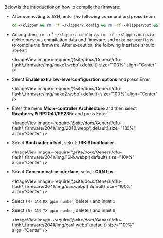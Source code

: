 Below is the introduction on how to compile the firmware:
* After connecting to SSH, enter the following command and press Enter:

    ```bash
    cd ~/klipper && rm -rf ~/klipper/.config && rm -rf ~/klipper/out && make menuconfig
    ```

* Among them, `rm -rf ~/klipper/.config && rm -rf ~/klipper/out` is to delete previous compilation data and firmware, and `make menuconfig` is to compile the firmware. After execution, the following interface should appear:

    <ImageView image={require('@site/docs/General/dfu-flash/_firmware/img/make1.webp').default} size="100%" align="Center" />

* Select **Enable extra low-level configuration options** and press Enter

    <ImageView image={require('@site/docs/General/dfu-flash/_firmware/img/make2.webp').default} size="100%" align="Center" />

* Enter the menu **Micro-controller Architecture** and then select **Raspberry Pi RP2040/RP235x** and press Enter

    <ImageView image={require('@site/docs/General/dfu-flash/_firmware/2040/img/2040.webp').default} size="100%" align="Center" />

* Select **Bootloader offset**, select: **16KiB bootloader**

    <ImageView image={require('@site/docs/General/dfu-flash/_firmware/2040/img/16kb.webp').default} size="100%" align="Center" />

* Select **Communication interface**, select: **CAN bus**

    <ImageView image={require('@site/docs/General/dfu-flash/_firmware/2040/img/can.webp').default} size="100%" align="Center" />

* Select `(4) CAN RX gpio number`, delete `4` and input `1`
* Select `(5) CAN TX gpio number`, delete `5` and input `0`

    <ImageView image={require('@site/docs/General/dfu-flash/_firmware/2040/img/can1.webp').default} size="100%" align="Center" />
